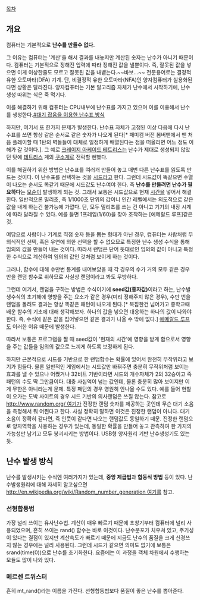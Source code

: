 [[목차]]
== 개요 ==
컴퓨터는 기본적으로 '''난수를 만들수 없다.'''

그 이유는 컴퓨터는 '계산'을 해서 결과를 내놓지만 계산된 숫자는 난수가 아니기 때문이다. 컴퓨터는 기본적으로 정해진 입력에 따라 정해진 값을 낼뿐이다. 즉, 잘못된 값을 넣으면 이게 이상한줄도 모르고 잘못된 값을 내뱉는다.~~바보...~~ 전문용어로는 결정적 유한 오토마타(DFA) 기계. 단, 비결정적 유한 오토마타(NFA)인 양자컴퓨터가 실용화된다면 상황은 달라진다. 양자컴퓨터는 기본 알고리즘 자체가 난수에서 시작하기에, 난수생성 따위는 식은 죽 먹기다.

이를 해결하기 위해 컴퓨터는 CPU내부에 난수표를 가지고 있으며 이를 이용해서 난수를 생성한다.[http://www.random.org #대기 잡음을 이용한 난수표 방식] 

하지만, 여기서 또 한가지 문제가 발생한다. 난수표 자체가 고정된 이상 다음에 다시 난수표를 쓰면 항상 같은 순서로 같은 숫자가 나오게 된다[* 패미컴 버전 봄버맨에서 맨 처음 플레이할 때 1탄의 벽돌들이 대체로 일정하게 배열된다는 점을 떠올리면 어느 정도 이해가 갈 것이다.]. 그 예로 [[크레이지 아케이드 테트리스]]는 난수가 제대로 생성되지 않았던 탓에 [[테트리스]] 계의 [[쿠소게]]로 전락할 뻔했다. 

이를 해결하기 위한 방법은 난수표를 여러개 만들어 놓고 매번 다른 난수표를 읽도록 만드는 것이다. 이 난수표를 선택하는 것을 [[시드]]라고 한다. 그런데 시드값이 똑같으면 수열이 나오는 순서도 똑같기 때문에 시드값도 난수여야 한다. 즉 '''난수를 만들려면 난수가 필요하다'''는 [[모순]]이 발생하게 되는 것. 그래서 보통은 시드값으로 현재 [[시간]]을 넣어서 해결한다. 일반적으론 밀리초, 즉 1/1000초 단위의 값이니 인간 레벨에서는 의도적으로 같은 값을 내게 하는건 불가능에 가깝다. 단, 모두 밀리초를 쓰는 건 아니고 기기의 내장 시계에 따라 달라질 수 있다. 예를 들면 1프레임(1/60)을 찾아 조작하는 [에메랄드 루프]같은 것.

여담으로 사람이나 기계로 직접 숫자 등을 뽑는 형태가 아닌 경우, 컴퓨터는 사람처럼 무의식적인 선택, 혹은 우연에 의한 선택을 할 수 없으므로 특정한 난수 생성 수식을 통해 임의의 값을 만들어 내는 것이다. 따라서 랜덤은 단어 뜻대로인 임의의 값이 아니고 특정한 수식으로 계산하여 임의의 값인 것처럼 보이게 하는 것이다.

그러나, 함수에 대해 수만번 통계를 내어보았을 때 각 경우의 수가 거의 모두 같은 경우만을 랜덤 함수로 취하므로 사실상 랜덤이라고 봐도 무방하다.

그런데 여기서, 랜덤을 구하는 방법은 수식이기에 '''seed값(종자값)'''이라고 하는, 난수발생수식의 초기해에 영향을 주는 요소가 같은 경우(미리 정해주지 않은 경우), 수만 번을 랜덤을 돌려도 결과는 항상 똑같은 패턴이 나오게 된다.[* 복잡한건 넘어가고 중학교때 배운 함수의 기초에 대해 생각해보자. 하나의 값을 넣으면 대응하는 하나의 값이 나와야 한다. 즉, 수식에 같은 값을 집어넣으면 같은 결과가 나올 수 밖에 없다.] [[에메랄드 루프]]도 이러한 이유 때문에 발생한다.

따라서 보통은 프로그램을 짤 때 seed값이 '현재의 시간'에 영향을 받게 함으로서 영향을 주는 값들을 임의의 값으로 느끼게 하도록 보정하게 된다.

하지만 근본적으로 시드를 기반으로 한 랜덤함수는 확률에 있어서 완전히 무작위라고 보기가 힘들다. 물론 일반적인 게임에서는 시드값만 바꿔주면 충분히 무작위처럼 보이는 효과를 낼 수 있으나 어쨌거나 32비트 기반이라면 시드의 개수자체가 2의 32승이고 즉 패턴의 수도 딱 그만큼이다. 대충 사십억이 넘는 값인데, 물론 충분히 많아 보이지만 이게 무한은 아니라는게 문제. 특정 패턴의 경우 영원히 안나올 수도 있다. 예를 들어 현찰이 오가는 도박 사이트의 경우 시드 기반의 의사랜덤은 쓰질 않는다. 참고로 [[http://www.random.org/ 여기]]가 진정한 랜덤 숫자를 제공하는 곳인데 무슨 대기 소음을 측정해서 뭐 어쩐다고 한다. 사실 정확히 말하면 이것은 진정한 랜덤이 아니다. 대기 소음이 정확히 같다면, 즉 인풋이 같다면 나오는 랜덤값도 동일하기 때문. 진정한 랜덤으로 양자역학을 사용하는 경우가 있는데, 동일한 확률을 만들어 놓고 관측하여 한 가지의 가능성만 남기고 모두 붕괴시키는 방법이다. USB형 양자원리 기반 난수생성기도 있는듯. 

== 난수 발생 방식 ==
난수를 발생시키는 수식엔 여러가지가 있는데, '''중앙 제곱법'''과 '''합동식 방법''' 등이 있다. 
난수발생원리에 대해 자세히 알고싶으면 [[http://en.wikipedia.org/wiki/Random_number_generation 여기]]를 참고.

=== 선형합동법 ===
가장 널리 쓰이는 유사난수법.
계산이 매우 빠르기 때문에 초창기부터 컴퓨터에 널리 사용되었으며, 흔히 쓰이는 rand() 함수는 바로 이것이다. 난수분포가 치우쳐 있고, 주기성이 있다는 결점이 있지만 계산속도가 빠르기 때문에 지금도 난수의 품질을 크게 신경쓰지 않는 경우에는 널리 사용된다. 그런데 시드가 같으면 의미도 없기에 보통은 srand(time(0))으로 난수를 초기화한다. 요즘에는 이 과정을 객체 차원에서 수행하는 모듈도 많이 나와 있다.

=== 메르센 트위스터 ===
흔히 mt_rand()라는 이름을 가진다. 선형합동법보다 품질이 좋은 난수를 뽑아준다.
